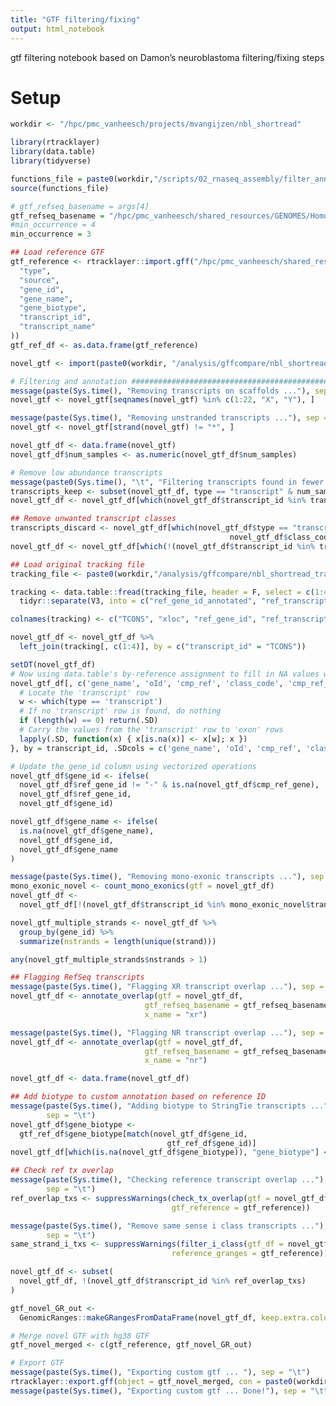 ```yaml
---
title: "GTF filtering/fixing"
output: html_notebook
---
```


gtf filtering notebook based on Damon's neuroblastoma filtering/fixing steps

# Setup
```r
workdir <- "/hpc/pmc_vanheesch/projects/mvangijzen/nbl_shortread"
```

```r
library(rtracklayer)
library(data.table)
library(tidyverse)
```

```r
functions_file = paste0(workdir,"/scripts/02_rnaseq_assembly/filter_annotate_functions.R")
source(functions_file)
```

```r
# gtf_refseq_basename = args[4]
gtf_refseq_basename = "/hpc/pmc_vanheesch/shared_resources/GENOMES/Homo_sapiens.GRCh38/102/annotation/Homo_sapiens.GRCh38.p13"
#min_occurrence = 4
min_occurrence = 3
```

```r
## Load reference GTF
gtf_reference <- rtracklayer::import.gff("/hpc/pmc_vanheesch/shared_resources/GENOMES/Homo_sapiens.GRCh38/102/annotation/Homo_sapiens.GRCh38.102.gtf", colnames = c(
  "type",
  "source",
  "gene_id",
  "gene_name",
  "gene_biotype",
  "transcript_id",
  "transcript_name"
))
gtf_ref_df <- as.data.frame(gtf_reference)
```

```r
novel_gtf <- import(paste0(workdir, "/analysis/gffcompare/nbl_shortread_transcriptome/nbl_shortread_transcriptome.combined.gtf"))
```


```r
# Filtering and annotation #####################################################
message(paste(Sys.time(), "Removing transcripts on scaffolds ..."), sep = "\t")
novel_gtf <- novel_gtf[seqnames(novel_gtf) %in% c(1:22, "X", "Y"), ]

message(paste(Sys.time(), "Removing unstranded transcripts ..."), sep = "\t")
novel_gtf <- novel_gtf[strand(novel_gtf) != "*", ]

novel_gtf_df <- data.frame(novel_gtf)
novel_gtf_df$num_samples <- as.numeric(novel_gtf_df$num_samples)
```

```r
# Remove low abundance transcripts
message(paste0(Sys.time(), "\t", "Filtering transcripts found in fewer than ", min_occurrence, " samples ..."))
transcripts_keep <- subset(novel_gtf_df, type == "transcript" & num_samples >= min_occurrence)$transcript_id
novel_gtf_df <- novel_gtf_df[which(novel_gtf_df$transcript_id %in% transcripts_keep),]
```

```r
## Remove unwanted transcript classes
transcripts_discard <- novel_gtf_df[which(novel_gtf_df$type == "transcript" &
                                                 novel_gtf_df$class_code %in% c("=", "c", "j", "m", "n", "e", "r", "s")), ]
novel_gtf_df <- novel_gtf_df[which(!(novel_gtf_df$transcript_id %in% transcripts_discard$transcript_id)), ]
```

```r
## Load original tracking file
tracking_file <- paste0(workdir,"/analysis/gffcompare/nbl_shortread_transcriptome/nbl_shortread_transcriptome.tracking")

tracking <- data.table::fread(tracking_file, header = F, select = c(1:4)) %>%
  tidyr::separate(V3, into = c("ref_gene_id_annotated", "ref_transcript_id_annotated"), sep = "\\|") 

colnames(tracking) <- c("TCONS", "xloc", "ref_gene_id", "ref_transcript_id", "class_code")
```

```r
novel_gtf_df <- novel_gtf_df %>%
  left_join(tracking[, c(1:4)], by = c("transcript_id" = "TCONS"))
```



```r
setDT(novel_gtf_df)
# Now using data.table's by-reference assignment to fill in NA values with the corresponding values from the 'transcript' rows
novel_gtf_df[, c('gene_name', 'oId', 'cmp_ref', 'class_code', 'cmp_ref_gene', 'ref_gene_id') := {
  # Locate the 'transcript' row
  w <- which(type == 'transcript')
  # If no 'transcript' row is found, do nothing
  if (length(w) == 0) return(.SD)
  # Carry the values from the 'transcript' row to 'exon' rows
  lapply(.SD, function(x) { x[is.na(x)] <- x[w]; x })
}, by = transcript_id, .SDcols = c('gene_name', 'oId', 'cmp_ref', 'class_code', 'cmp_ref_gene', 'ref_gene_id')]
```

```r
# Update the gene_id column using vectorized operations
novel_gtf_df$gene_id <- ifelse(
  novel_gtf_df$ref_gene_id != "-" & is.na(novel_gtf_df$cmp_ref_gene), 
  novel_gtf_df$ref_gene_id, 
  novel_gtf_df$gene_id)

novel_gtf_df$gene_name <- ifelse(
  is.na(novel_gtf_df$gene_name),
  novel_gtf_df$gene_id, 
  novel_gtf_df$gene_name
)
```

```r
message(paste(Sys.time(), "Removing mono-exonic transcripts ..."), sep = "\t")
mono_exonic_novel <- count_mono_exonics(gtf = novel_gtf_df)
novel_gtf_df <-
  novel_gtf_df[!(novel_gtf_df$transcript_id %in% mono_exonic_novel$transcript_id), ]
```




```r
novel_gtf_multiple_strands <- novel_gtf_df %>%
  group_by(gene_id) %>%
  summarize(nstrands = length(unique(strand)))

any(novel_gtf_multiple_strands$nstrands > 1)
```

```r
## Flagging RefSeq transcripts
message(paste(Sys.time(), "Flagging XR transcript overlap ..."), sep = "\t")
novel_gtf_df <- annotate_overlap(gtf = novel_gtf_df,
                              gtf_refseq_basename = gtf_refseq_basename,
                              x_name = "xr")

message(paste(Sys.time(), "Flagging NR transcript overlap ..."), sep = "\t")
novel_gtf_df <- annotate_overlap(gtf = novel_gtf_df,
                              gtf_refseq_basename = gtf_refseq_basename,
                              x_name = "nr")

novel_gtf_df <- data.frame(novel_gtf_df)
```

```r
## Add biotype to custom annotation based on reference ID 
message(paste(Sys.time(), "Adding biotype to StringTie transcripts ..."),
        sep = "\t")
novel_gtf_df$gene_biotype <-
  gtf_ref_df$gene_biotype[match(novel_gtf_df$gene_id,
                                   gtf_ref_df$gene_id)]
novel_gtf_df[which(is.na(novel_gtf_df$gene_biotype)), "gene_biotype"] <- "stringtie"
```

```r
## Check ref tx overlap 
message(paste(Sys.time(), "Checking reference transcript overlap ..."),
        sep = "\t")
ref_overlap_txs <- suppressWarnings(check_tx_overlap(gtf = novel_gtf_df,
                                    gtf_reference = gtf_reference))

message(paste(Sys.time(), "Remove same sense i class transcripts ..."),
        sep = "\t")
same_strand_i_txs <- suppressWarnings(filter_i_class(gtf_df = novel_gtf_df,
                                    reference_granges = gtf_reference))
```

```r
novel_gtf_df <- subset(
  novel_gtf_df, !(novel_gtf_df$transcript_id %in% ref_overlap_txs)
)
```

```r
gtf_novel_GR_out <-
  GenomicRanges::makeGRangesFromDataFrame(novel_gtf_df, keep.extra.columns = T)
```


```r
# Merge novel GTF with hg38 GTF
gtf_novel_merged <- c(gtf_reference, gtf_novel_GR_out)
```


```r
# Export GTF
message(paste(Sys.time(), "Exporting custom gtf ... "), sep = "\t")
rtracklayer::export.gff(object = gtf_novel_merged, con = paste0(workdir,"/analysis/customannotation/nbl_shortread_transcriptome_novel_filtered_new_new_len3.gtf"), format = "gtf")
message(paste(Sys.time(), "Exporting custom gtf ... Done!"), sep = "\t")
```










